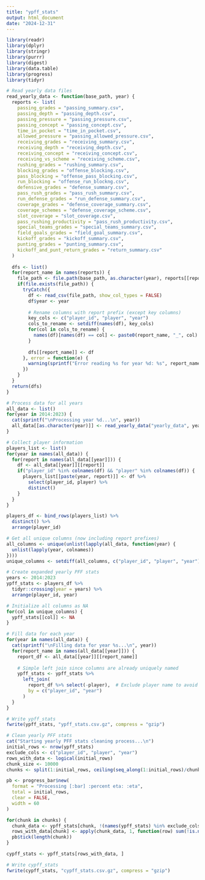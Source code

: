 ```yaml
---
title: "ypff_stats"
output: html_document
date: "2024-12-31"
---
```


```r
library(readr)
library(dplyr)
library(stringr)
library(purrr)
library(digest)
library(data.table)
library(progress)
library(tidyr)

# Read yearly data files
read_yearly_data <- function(base_path, year) {
  reports <- list(
    passing_grades = "passing_summary.csv",
    passing_depth = "passing_depth.csv",
    passing_pressure = "passing_pressure.csv",
    passing_concept = "passing_concept.csv",
    time_in_pocket = "time_in_pocket.csv",
    allowed_pressure = "passing_allowed_pressure.csv",
    receiving_grades = "receiving_summary.csv",
    receiving_depth = "receiving_depth.csv",
    receiving_concept = "receiving_concept.csv",
    receiving_vs_scheme = "receiving_scheme.csv",
    rushing_grades = "rushing_summary.csv",
    blocking_grades = "offense_blocking.csv",
    pass_blocking = "offense_pass_blocking.csv",
    run_blocking = "offense_run_blockng.csv",
    defensive_grades = "defense_summary.csv",
    pass_rush_grades = "pass_rush_summary.csv",
    run_defense_grades = "run_defense_summary.csv",
    coverage_grades = "defense_coverage_summary.csv",
    coverage_schemes = "defense_coverage_scheme.csv",
    slot_coverage = "slot_coverage.csv",
    pass_rushing_productivity = "pass_rush_productivity.csv",
    special_teams_grades = "special_teams_summary.csv",
    field_goals_grades = "field_goal_summary.csv",
    kickoff_grades = "kickoff_summary.csv",
    punting_grades = "punting_summary.csv",
    kickoff_and_punt_return_grades = "return_summary.csv"
  )
  
  dfs <- list()
  for(report_name in names(reports)) {
    file_path <- file.path(base_path, as.character(year), reports[[report_name]])
    if(file.exists(file_path)) {
      tryCatch({
        df <- read_csv(file_path, show_col_types = FALSE)
        df$year <- year
        
        # Rename columns with report prefix (except key columns)
        key_cols <- c("player_id", "player", "year")
        cols_to_rename <- setdiff(names(df), key_cols)
        for(col in cols_to_rename) {
          names(df)[names(df) == col] <- paste0(report_name, "_", col)
        }
        
        dfs[[report_name]] <- df
      }, error = function(e) {
        warning(sprintf("Error reading %s for year %d: %s", report_name, year, e$message))
      })
    }
  }
  return(dfs)
}

# Process data for all years
all_data <- list()
for(year in 2014:2023) {
  cat(sprintf("\nProcessing year %d...\n", year))
  all_data[[as.character(year)]] <- read_yearly_data("yearly_data", year)
}

# Collect player information
players_list <- list()
for(year in names(all_data)) {
  for(report in names(all_data[[year]])) {
    df <- all_data[[year]][[report]]
    if("player_id" %in% colnames(df) && "player" %in% colnames(df)) {
      players_list[[paste(year, report)]] <- df %>%
        select(player_id, player) %>%
        distinct()
    }
  }
}

players_df <- bind_rows(players_list) %>%
  distinct() %>%
  arrange(player_id)

# Get all unique columns (now including report prefixes)
all_columns <- unique(unlist(lapply(all_data, function(year) {
  unlist(lapply(year, colnames))
})))
unique_columns <- setdiff(all_columns, c("player_id", "player", "year"))

# Create expanded yearly PFF stats
years <- 2014:2023
ypff_stats <- players_df %>%
  tidyr::crossing(year = years) %>%
  arrange(player_id, year)

# Initialize all columns as NA
for(col in unique_columns) {
  ypff_stats[[col]] <- NA
}

# Fill data for each year
for(year in names(all_data)) {
  cat(sprintf("\nFilling data for year %s...\n", year))
  for(report_name in names(all_data[[year]])) {
    report_df <- all_data[[year]][[report_name]]
    
    # Simple left join since columns are already uniquely named
    ypff_stats <- ypff_stats %>%
      left_join(
        report_df %>% select(-player),  # Exclude player name to avoid duplicates
        by = c("player_id", "year")
      )
  }
}

# Write ypff_stats
fwrite(ypff_stats, "ypff_stats.csv.gz", compress = "gzip")

# Clean yearly PFF stats
cat("Starting yearly PFF stats cleaning process...\n")
initial_rows <- nrow(ypff_stats)
exclude_cols <- c("player_id", "player", "year")
rows_with_data <- logical(initial_rows)
chunk_size <- 10000
chunks <- split(1:initial_rows, ceiling(seq_along(1:initial_rows)/chunk_size))

pb <- progress_bar$new(
  format = "Processing [:bar] :percent eta: :eta",
  total = initial_rows,
  clear = FALSE,
  width = 60
)

for(chunk in chunks) {
  chunk_data <- ypff_stats[chunk, !(names(ypff_stats) %in% exclude_cols)]
  rows_with_data[chunk] <- apply(chunk_data, 1, function(row) sum(!is.na(row))) > 0
  pb$tick(length(chunk))
}

cypff_stats <- ypff_stats[rows_with_data, ]

# Write cypff_stats
fwrite(cypff_stats, "cypff_stats.csv.gz", compress = "gzip")
```
